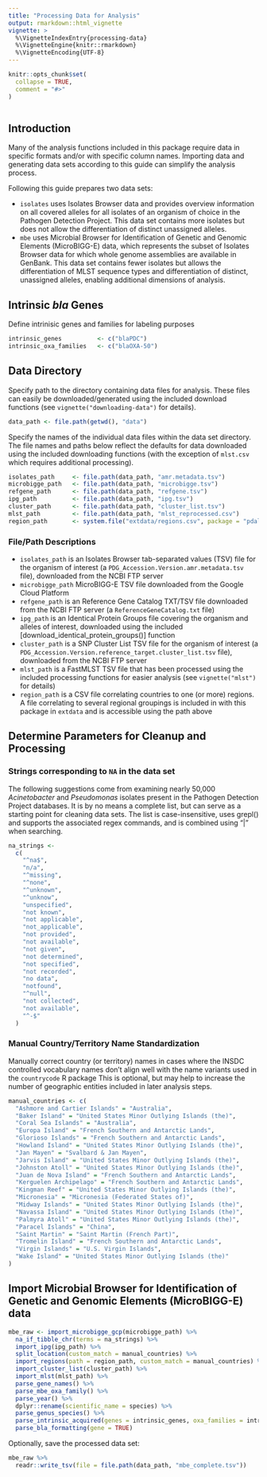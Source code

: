 ```yaml
---
title: "Processing Data for Analysis"
output: rmarkdown::html_vignette
vignette: >
  %\VignetteIndexEntry{processing-data}
  %\VignetteEngine{knitr::rmarkdown}
  %\VignetteEncoding{UTF-8}
---
```


```r
knitr::opts_chunk$set(
  collapse = TRUE,
  comment = "#>"
)
```

```r
```
## Introduction 
Many of the analysis functions included in this package require data in specific
formats and/or with specific column names. Importing data and generating
data sets according to this guide can simplify the analysis process.

Following this guide prepares two data sets:

* `isolates` uses Isolates Browser data and provides overview information on all covered alleles for all isolates of an organism of choice in the Pathogen Detection Project. This data set contains more isolates but does not allow the differentiation of distinct unassigned alleles.
* `mbe` uses Microbial Browser for Identification of Genetic and Genomic Elements (MicroBIGG-E) data, which represents the subset of Isolates Browser data for which whole genome assemblies are available in GenBank. This data set contains fewer isolates but allows the differentiation of MLST sequence types and differentiation of distinct, unassigned alleles, enabling additional dimensions of analysis.

## Intrinsic *bla* Genes
Define intrinisic genes and families for labeling purposes
```r
intrinsic_genes          <- c("blaPDC")
intrinsic_oxa_families   <- c("blaOXA-50")
```

## Data Directory
Specify path to the directory containing data files for analysis. These files
can easily be downloaded/generated using the included download functions (see
`vignette("downloading-data")` for details).

```r
data_path <- file.path(getwd(), "data")
```

Specify the names of the individual data files within the data set directory.
The file names and paths  below reflect the defaults for data downloaded using
the included downloading functions (with the exception of `mlst.csv` which
requires additional processing).

```r
isolates_path     <- file.path(data_path, "amr.metadata.tsv")
microbigge_path   <- file.path(data_path, "microbigge.tsv")
refgene_path      <- file.path(data_path, "refgene.tsv")
ipg_path          <- file.path(data_path, "ipg.tsv")
cluster_path      <- file.path(data_path, "cluster_list.tsv")
mlst_path         <- file.path(data_path, "mlst_reprocessed.csv")
region_path       <- system.file("extdata/regions.csv", package = "pdallele")
```

### File/Path Descriptions
* `isolates_path` is an Isolates Browser tab-separated values (TSV) file for the organism of interest (a `PDG_Accession.Version.amr.metadata.tsv` file), downloaded from the NCBI FTP server 
* `microbigge_path` MicroBIGG-E TSV file downloaded from the Google Cloud Platform
* `refgene_path` is an Reference Gene Catalog TXT/TSV file downloaded from the NCBI FTP server (a `ReferenceGeneCatalog.txt` file)
* `ipg_path` is an Identical Protein Groups file covering the organism and alleles of interest, downloaded using the included [download_identical_protein_groups()] function
* `cluster_path` is a SNP Cluster List TSV file for the organism of interest (a `PDG_Accession.Version.reference_target.cluster_list.tsv` file), downloaded from the NCBI FTP server
* `mlst_path` is a FastMLST TSV file that has been processed using the included processing functions for easier analysis (see `vignette("mlst")` for details)
* `region_path` is a CSV file correlating countries to one (or more) regions. A file correlating to several regional groupings is included in with this package in `extdata` and is accessible using the path above

## Determine Parameters for Cleanup and Processing
### Strings corresponding to `NA` in the data set
The following suggestions come from examining nearly 50,000 *Acinetobacter*
and *Pseudomonas* isolates present in the Pathogen Detection Project databases.
It is by no means a complete list, but can serve as a starting point for
cleaning data sets. The list is case-insensitive, uses grepl() and supports the
associated regex commands, and is combined using "|" when searching.

```r
na_strings <-
  c(
    "^na$",
    "n/a",
    "^missing",
    "^none",
    "^unknown",
    "^unknow",
    "unspecified",
    "not known",
    "not applicable",
    "not_applicable",
    "not provided",
    "not available",
    "not given",
    "not determined",
    "not specified",
    "not recorded",
    "no data",
    "notfound",
    "^null",
    "not collected",
    "not available",
    "^-$"
  )
```

### Manual Country/Territory Name Standardization
Manually correct country (or territory) names in cases where the INSDC
controlled vocabulary names don't align well with the name variants used in the
`countrycode` R package This is optional, but may help to increase the number of
geographic entities included in later analysis steps.

```r
manual_countries <- c(
  "Ashmore and Cartier Islands" = "Australia",
  "Baker Island" = "United States Minor Outlying Islands (the)",
  "Coral Sea Islands" = "Australia",
  "Europa Island" = "French Southern and Antarctic Lands",
  "Glorioso Islands" = "French Southern and Antarctic Lands",
  "Howland Island" = "United States Minor Outlying Islands (the)",
  "Jan Mayen" = "Svalbard & Jan Mayen",
  "Jarvis Island" = "United States Minor Outlying Islands (the)",
  "Johnston Atoll" = "United States Minor Outlying Islands (the)",
  "Juan de Nova Island" = "French Southern and Antarctic Lands",
  "Kerguelen Archipelago" = "French Southern and Antarctic Lands",
  "Kingman Reef" = "United States Minor Outlying Islands (the)",
  "Micronesia" = "Micronesia (Federated States of)",
  "Midway Islands" = "United States Minor Outlying Islands (the)",
  "Navassa Island" = "United States Minor Outlying Islands (the)",
  "Palmyra Atoll" = "United States Minor Outlying Islands (the)",
  "Paracel Islands" = "China",
  "Saint Martin" = "Saint Martin (French Part)",
  "Tromelin Island" = "French Southern and Antarctic Lands",
  "Virgin Islands" = "U.S. Virgin Islands",
  "Wake Island" = "United States Minor Outlying Islands (the)"
)
```

## Import Microbial Browser for Identification of Genetic and Genomic Elements (MicroBIGG-E) data
```r
mbe_raw <- import_microbigge_gcp(microbigge_path) %>%
  na_if_tibble_chr(terms = na_strings) %>%
  import_ipg(ipg_path) %>%
  split_location(custom_match = manual_countries) %>%
  import_regions(path = region_path, custom_match = manual_countries) %>%
  import_cluster_list(cluster_path) %>%
  import_mlst(mlst_path) %>%
  parse_gene_names() %>%
  parse_mbe_oxa_family() %>%
  parse_year() %>%
  dplyr::rename(scientific_name = species) %>%
  parse_genus_species() %>%
  parse_intrinsic_acquired(genes = intrinsic_genes, oxa_families = intrinsic_oxa_families) %>%
  parse_bla_formatting(gene = TRUE)
```

Optionally, save the processed data set:

```r
mbe_raw %>%
  readr::write_tsv(file = file.path(data_path, "mbe_complete.tsv"))
```
